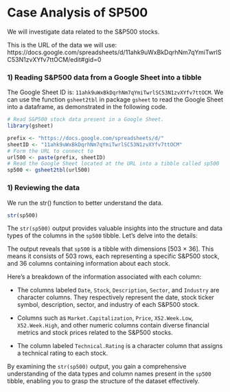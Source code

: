 # Case Analysis of SP500 

We will investigate data related to the S&P500 stocks.

This is the URL of the data we will use:
https://docs.google.com/spreadsheets/d/11ahk9uWxBkDqrhNm7qYmiTwrlSC53N1zvXYfv7ttOCM/edit#gid=0 


### 1) Reading S&P500 data from a Google Sheet into a tibble

The Google Sheet ID is: `11ahk9uWxBkDqrhNm7qYmiTwrlSC53N1zvXYfv7ttOCM`. 
We can use the function `gsheet2tbl` in package `gsheet` to read the Google Sheet into a dataframe, as demonstrated in the following code.

```r
# Read S&P500 stock data present in a Google Sheet.
library(gsheet)

prefix <- "https://docs.google.com/spreadsheets/d/"
sheetID <- "11ahk9uWxBkDqrhNm7qYmiTwrlSC53N1zvXYfv7ttOCM"
# Form the URL to connect to
url500 <- paste(prefix, sheetID) 
# Read the Google Sheet located at the URL into a tibble called sp500
sp500 <- gsheet2tbl(url500)
```


### 1) Reviewing the data
We run the str() function to better understand the data.
```r
str(sp500)
```

The `str(sp500)` output provides valuable insights into the structure and data types of the columns in the `sp500` tibble. Let's delve into the details:

The output reveals that `sp500` is a tibble with dimensions [503 × 36]. This means it consists of 503 rows, each representing a specific S&P500 stock, and 36 columns containing information about each stock.

Here's a breakdown of the information associated with each column:

- The columns labeled `Date`, `Stock`, `Description`, `Sector`, and `Industry` are character columns. They respectively represent the date, stock ticker symbol, description, sector, and industry of each S&P500 stock.

- Columns such as `Market.Capitalization`, `Price`, `X52.Week.Low`, `X52.Week.High`, and other numeric columns contain diverse financial metrics and stock prices related to the S&P500 stocks.

- The column labeled `Technical.Rating` is a character column that assigns a technical rating to each stock.

By examining the `str(sp500)` output, you gain a comprehensive understanding of the data types and column names present in the `sp500` tibble, enabling you to grasp the structure of the dataset effectively.

